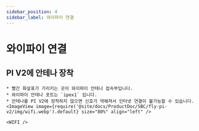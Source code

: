 ```yaml
---
sidebar_position: 4
sidebar_label: 와이파이 연결
---
```




# 와이파이 연결


## PI V2에 안테나 장착

    * 빨간 화살표가 가리키는 곳이 와이파이 안테나 접속부입니다.
    * 와이파이 안테나 포트는 `ipex1` 입니다.
    * 안테나를 PI V2에 장착하지 않으면 신호가 약해져서 인터넷 연결이 불가능할 수 있습니다.
    <ImageView image={require('@site/docs/ProductDoc/SBC/fly-pi-v2/img/wifi.webp').default} size="80%" align="left" />  

    <WIFI />